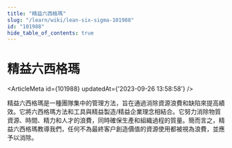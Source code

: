 ```yaml
---
title: "精益六西格瑪"
slug: "/learn/wiki/lean-six-sigma-101988"
id: "101988"
hide_table_of_contents: true
---
```



# 精益六西格瑪

<ArticleMeta id={101988} updatedAt={'2023-09-26 13:58:58'} />
<div className='border-solid border-b border-t-0 my-4 border-[var(--ifm-color-gray-300)]' />

精益六西格瑪是一種團隊集中的管理方法，旨在通過消除資源浪費和缺陷來提高績效。它將六西格瑪方法和工具與精益製造/精益企業理念相結合。它努力消除物質資源、時間、精力和人才的浪費，同時確保生產和組織過程的質量。簡而言之，精益六西格瑪教導我們，任何不為最終客户創造價值的資源使用都被視為浪費，並應予以消除。
